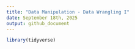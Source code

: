 ```yaml
---
title: "Data Manipulation - Data Wrangling I"
date: September 18th, 2025
output: github_document
---
```


```r
library(tidyverse)
```

